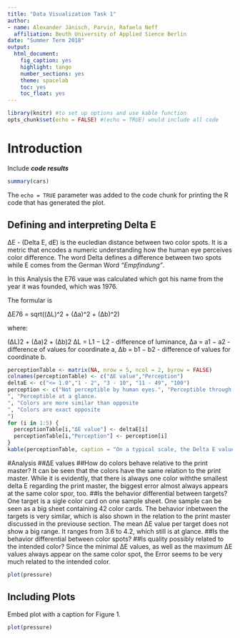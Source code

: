 ```yaml
---
title: "Data Visualization Task 1"
author: 
- name: Alexander Jänisch, Parvin, Rafaela Neff
  affiliation: Beuth University of Applied Sience Berlin
date: "Summer Term 2018"
output: 
  html_document: 
    fig_caption: yes
    highlight: tango
    number_sections: yes
    theme: spacelab
    toc: yes
    toc_float: yes
---
```


```r
library(knitr) #to set up options and use kable function
opts_chunk$set(echo = FALSE) #(echo = TRUE) would include all code

```

# Introduction

Include ***code results***

```r
summary(cars)
```
The `echo = TRUE` parameter was added to the code chunk for printing the R code that has generated the plot.

## Defining and interpreting Delta E
ΔE - (Delta E, dE) is the eucledian distance between two color spots.
It is a metric that encodes a numeric understanding how the human eye perceives color difference.
The word Delta defines a difference between two spots while E comes from the German Word *"Empfindung"*.

In this Analysis the E76 vaue was calculated which got his name from the year it was founded, which was 1976. 

The formular is

∆E76 = sqrt((∆L)^2 + (∆a)^2 + (∆b)^2)

where:
 
(∆L)2 + (∆a)2 + (∆b)2
∆L = L1 − L2 - difference of luminance,
∆a = a1 − a2 - difference of values for coordinate a, ∆b = b1 − b2 - difference of values for coordinate b.

```r
perceptionTable <- matrix(NA, nrow = 5, ncol = 2, byrow = FALSE)
colnames(perceptionTable) <- c("ΔE value","Perception")
deltaE <- c("<= 1.0","1 - 2", "3 - 10", "11 - 49", "100")
perception <- c("Not perceptible by human eyes.", "Perceptible through close observation.
", "Perceptible at a glance.
", "Colors are more similar than opposite
", "Colors are exact opposite
")
for (i in 1:5) {
  perceptionTable[i,"ΔE value"] <- deltaE[i]
  perceptionTable[i,"Perception"] <- perception[i]
}
kable(perceptionTable, caption = "On a typical scale, the Delta E value will range from 0 to 100.")
```

#Analysis
##ΔE values
##How do colors behave relative to the print master?
It can be seen that the colors have the same relation to the print master. While it is evidently, that there is always one color withthe smallest delta E regarding the print master, the biggest error almost always appears at the same color spor, too.
##Is the behavior differential between targets?
One target is a sigle color card on one sample sheet. One sample can be seen as a big sheet containing 42 color cards. The behavior inbetween the targets is very similar, which is also shown in the relation to the print master discussed in the previouse section.
The mean ΔE value per target does not show a big range. It ranges from 3.6 to 4.2, which still is at glance.
##Is the behavior differential between color spots?
##Is quality possibly related to the intended color?
Since the minimal ΔE values, as well as the maximum ΔE values always appear on the same color spot, the Error seems to be very much related to the intended color. 

```r
plot(pressure)
```

## Including Plots

Embed plot with a caption for Figure 1.

```r
plot(pressure)
```
